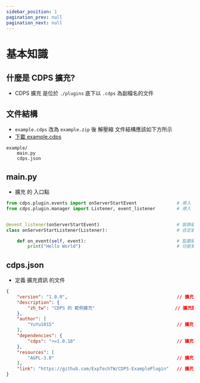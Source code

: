 ```yaml
---
sidebar_position: 1
pagination_prev: null
pagination_next: null
---
```


# 基本知識
## 什麼是 CDPS 擴充?
- CDPS 擴充 是位於 `./plugins` 底下以 `.cdps` 為副檔名的文件

## 文件結構
- `example.cdps` 改為 `example.zip` 後 解壓縮 文件結構應該如下方所示
- [下載 example.cdps](https://github.com/ExpTechTW/CDPS-ExamplePlugin/releases)
```
example/
    main.py
    cdps.json
```

## main.py
- 擴充 的 入口點
```py
from cdps.plugin.events import onServerStartEvent               # 導入 類(class)
from cdps.plugin.manager import Listener, event_listener        # 導入 類(class)


@event_listener(onServerStartEvent)                             # 裝飾器
class onServerStartListener(Listener):                          # 自定義 監聽器

    def on_event(self, event):                                  # 監聽器 觸發
        print("Hello World")                                    # 功能實作
```

## cdps.json
- 定義 擴充資訊 的文件
```json
{
    "version": "1.0.0",                                         // 擴充版本
    "description": {
        "zh_tw": "CDPS 的 範例擴充"                              // 擴充說明
    },
    "author": [
        "YuYu1015"                                              // 擴充作者
    ],
    "dependencies": {
        "cdps": ">=1.0.18"                                      // 擴充所需的 CDPS 最低版本
    },
    "resources": [
        "AGPL-3.0"                                              // 擴充的開源協議
    ],
    "link": "https://github.com/ExpTechTW/CDPS-ExamplePlugin"   // 擴充 的 GitHub Link
}
```